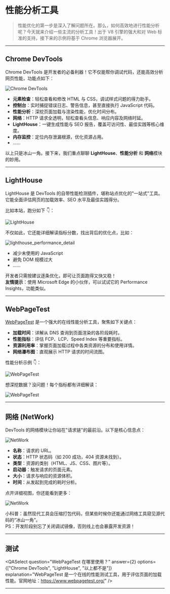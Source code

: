 
# 性能分析工具

> 性能优化的第一步是深入了解问题所在。那么，如何高效地进行性能分析呢？今天就来介绍一些主流的分析工具！出于 V8 引擎的强大和对 Web 标准的支持，接下来的示例将基于 Chrome 浏览器展开。

---

## Chrome DevTools

Chrome DevTools 是开发者的必备利器！它不仅能帮你调试代码，还能高效分析网页性能，功能点如下：

![Chrome DevTools](/docs/judgingcriteria/devtools.png)

- **元素检查**：轻松查看和修改 HTML 与 CSS，调试样式问题的得力助手。
- **控制台**：实时捕捉错误日志、警告信息，甚至直接执行 JavaScript 代码。
- **性能分析**：深挖页面加载与渲染性能，优化时间分布。
- **网络**：HTTP 请求全透明，轻松查看头信息、响应内容及网络时延。
- **LightHouse**：一键生成性能与 SEO 报告，覆盖可访问性、最佳实践等核心维度。
- **内存监控**：定位内存泄漏根源，优化资源占用。
- ......

以上只是冰山一角。接下来，我们重点聊聊 **LightHouse**、**性能分析** 和 **网络**模块的妙用。

---

## LightHouse

LightHouse 是 DevTools 的自带性能检测插件，堪称站点优化的"一站式"工具。它能全面评估网页的加载效率、SEO 水平及最佳实践得分。

比如本站，跑分如下 👇：

![LightHouse](/docs/judgingcriteria/lighthouse_index.png)

不仅如此，它还能详细解读指标分数，找出背后的优化点，比如：

![lighthouse_performance_detail](/docs/judgingcriteria/lighthouse_performance_detail.png)

- 减少未使用的 JavaScript
- 避免 DOM 规模过大
- ......

开发者只需按建议逐条优化，即可让页面跑得又快又稳！  
**友情提示**：使用 Microsoft Edge 的小伙伴，可以试试它的 Performance Insights，功能类似。

---

## WebPageTest

[WebPageTest](https://www.webpagetest.org/) 是一个强大的在线性能分析工具，聚焦如下关键点：

- **加载时间**：详解从 DNS 查询到页面渲染的各阶段耗时。
- **性能指标**：评估 FCP、LCP、Speed Index 等重要指标。
- **资源利用率**：掌握页面加载过程中各类资源的分布和使用详情。
- **网络瀑布图**：直观展示 HTTP 请求的时间流图。

性能分析示例 👇：

![WebPageTest](/docs/judgingcriteria/webpage_test.png)

想深挖数据？没问题！每个指标都有详细解读：

![WebPageTest](/docs/judgingcriteria/webpage_detail.png)

---

## 网络 (NetWork)

DevTools 的网络模块让你站在"请求链"的最前沿。以下是核心信息点：

![NetWork](/docs/judgingcriteria/network.png)

- **名称**：请求的 URL。
- **状态**：HTTP 状态码（如 200 成功，404 资源未找到）。
- **类型**：资源的类别（HTML、JS、CSS、图片等）。
- **启动器**：触发请求的页面元素。
- **大小**：请求与响应的资源体积。
- **时间**：从发起到完成的耗时分析。

点开详细视图，你还能看到更多：

![NetWork](/docs/judgingcriteria/network_detail.png)

小科普：虽然现代工具会压缩打包代码，但某些时候你还能通过网络工具窥见源代码的“冰山一角”。  
PS：开发阶段别忘了关闭调试镜像，否则线上也会暴露开发资源！

---

## 测试

<QASelect
  question="WebPageTest 在哪里使用？"
  answer={2}
  options={["Chrome DevTools", "LightHouse", "以上都不是"]}
  explanation="WebPageTest 是一个在线的性能测试工具，用于评估页面的加载性能。官网地址：https://www.webpagetest.org/"
/>

---

<PageWarp prev="judgingcriteria/performanceindex" next="resource" />
